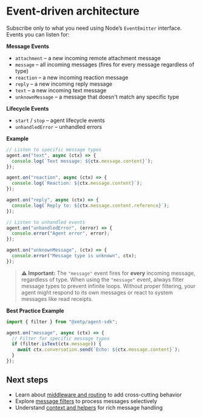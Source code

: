 # Event-driven architecture

Subscribe only to what you need using Node’s `EventEmitter` interface. Events you can listen for:

**Message Events**

- `attachment` – a new incoming remote attachment message
- `message` – all incoming messages (fires for every message regardless of type)
- `reaction` – a new incoming reaction message
- `reply` – a new incoming reply message
- `text` – a new incoming text message
- `unknownMessage` – a message that doesn't match any specific type

**Lifecycle Events**

- `start` / `stop` – agent lifecycle events
- `unhandledError` – unhandled errors

**Example**

```ts
// Listen to specific message types
agent.on("text", async (ctx) => {
  console.log(`Text message: ${ctx.message.content}`);
});

agent.on("reaction", async (ctx) => {
  console.log(`Reaction: ${ctx.message.content}`);
});

agent.on("reply", async (ctx) => {
  console.log(`Reply to: ${ctx.message.content.reference}`);
});

// Listen to unhandled events
agent.on("unhandledError", (error) => {
  console.error("Agent error", error);
});

agent.on("unknownMessage", (ctx) => {
  console.error("Message type is unknown", ctx);
});
```

> **⚠️ Important:** The `"message"` event fires for **every** incoming message, regardless of type. When using the `"message"` event, always filter message types to prevent infinite loops. Without proper filtering, your agent might respond to its own messages or react to system messages like read receipts.

**Best Practice Example**

```ts
import { filter } from "@xmtp/agent-sdk";

agent.on("message", async (ctx) => {
  // Filter for specific message types
  if (filter.isText(ctx.message)) {
    await ctx.conversation.send(`Echo: ${ctx.message.content}`);
  }
});
```

## Next steps

- Learn about [middleware and routing](./middleware) to add cross-cutting behavior
- Explore [message filters](./filters) to process messages selectively
- Understand [context and helpers](./context) for rich message handling
